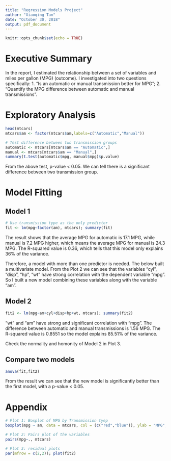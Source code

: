 ---
title: "Regression Models Project"
author: "Xiaoqing Tan"
date: "October 30, 2018"
output: pdf_document
---

```{r setup, include=FALSE}
knitr::opts_chunk$set(echo = TRUE)
```

# Executive Summary

In the report, I estimated the relationship between a set of variables and miles per gallon (MPG) (outcome). I investigated into two questions specifically: 1. “Is an automatic or manual transmission better for MPG”; 2. "Quantify the MPG difference between automatic and manual transmissions".

# Exploratory Analysis
```{r}
head(mtcars)
mtcars$am <- factor(mtcars$am,labels=c("Automatic","Manual"))

# Test difference between two transmission groups
automatic <- mtcars[mtcars$am == "Automatic",]
manual <- mtcars[mtcars$am == "Manual",]
summary(t.test(automatic$mpg, manual$mpg)$p.value)
```

From the above test, p-value < 0.05. We can tell there is a significant difference between two transmission group.

# Model Fitting

## Model 1

```{r}
# Use transmission type as the only predictor
fit <- lm(mpg~factor(am), mtcars); summary(fit)
```
The result shows that the average MPG for automatic is 17.1 MPG, while manual is 7.2 MPG higher, which means the average MPG for manual is 24.3 MPG. The R-squared value is 0.36, which tells that this model only explains 36% of the variance.

Therefore, a model with more than one predictor is needed. The below built a multivariate model. From the Plot 2 we can see that the variables "cyl", "disp", "hp", "wt" have strong correlation with the dependent variable "mpg". So I built a new model combining these variables along with the variable "am".

## Model 2

```{r}
fit2 <- lm(mpg~am+cyl+disp+hp+wt, mtcars); summary(fit2)
```

"wt" and "am" have strong and significant correlation with "mpg". The difference between automatic and manual transmissions is 1.56 MPG. The R-squared value is 0.8551 so the model explains 85.51% of the variance. 

Check the normality and homonity of Model 2 in Plot 3.

## Compare two models

```{r}
anova(fit,fit2)
```

From the result we can see that the new model is significantly better than the first model, with a p-value < 0.05. 

# Appendix
```{r}
# Plot 1: Boxplot of MPG by Transmission tyep
boxplot(mpg ~ am, data = mtcars, col = (c("red","blue")), ylab = "MPG", xlab = "Transmission Type")

# Plot 2: Pairs plot of the variables
pairs(mpg~., mtcars)

# Plot 3: residual plots
par(mfrow = c(2,2)); plot(fit2)
```
